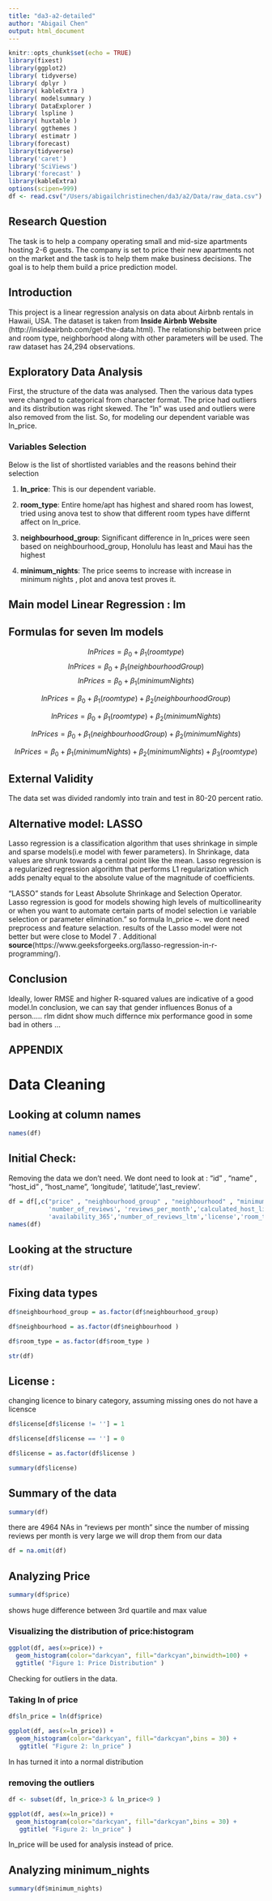 ```yaml
---
title: "da3-a2-detailed"
author: "Abigail Chen"
output: html_document
---
```


```r
knitr::opts_chunk$set(echo = TRUE)
library(fixest)
library(ggplot2)
library( tidyverse)
library( dplyr )
library( kableExtra )
library( modelsummary )
library( DataExplorer )
library( lspline )
library( huxtable )
library( ggthemes )
library( estimatr )
library(forecast)
library(tidyverse)
library('caret')
library('SciViews')
library('forecast' )
library(kableExtra)
options(scipen=999)
df <- read.csv("/Users/abigailchristinechen/da3/a2/Data/raw_data.csv")
```

## Research Question

The task is to help a company operating small and mid-size apartments hosting 2-6 guests. The company is set to price their new apartments not on the market and the task is to help them make business decisions. The goal is to help them build a price prediction model.

## Introduction
  
This project is a linear regression analysis on data about Airbnb rentals in Hawaii, USA.  The dataset is taken from **Inside Airbnb Website** (http://insideairbnb.com/get-the-data.html). The relationship between price and room type, neighborhood along with other parameters will be used.  The raw dataset has 24,294 observations.


## Exploratory Data Analysis

First, the structure of the data was analysed.  Then the various data types were changed to categorical from character format. The price had outliers and its distribution was right skewed. The "ln" was used and outliers were also removed from the list.  So, for modeling our dependent variable was ln_price.

### Variables Selection
Below is the list of shortlisted variables and the reasons behind their selection

1. **ln_price**:  This is our dependent variable.  

2. **room_type**: Entire home/apt has highest and shared room has lowest, tried using anova test to show that different room types have differnt affect on ln_price.

3. **neighbourhood_group**: Significant difference in ln_prices were seen based on neighbourhood_group, Honolulu has least and Maui has the highest  

4. **minimum_nights**: The price seems to increase with increase in minimum nights , plot and anova test proves it. 


## Main model Linear Regression : lm

## Formulas for seven lm models

$$lnPrices=\beta_0+\beta_1(roomtype) $$
$$lnPrices=\beta_0+\beta_1(neighbourhoodGroup) $$
$$lnPrices=\beta_0+\beta_1(minimumNights) $$



$$lnPrices=\beta_0+\beta_1(roomtype)+\beta_2(neighbourhoodGroup) $$

$$lnPrices=\beta_0+\beta_1(roomtype)+\beta_2(minimumNights) $$

$$lnPrices=\beta_0+\beta_1(neighbourhoodGroup)+\beta_2(minimumNights) $$


$$lnPrices=\beta_0+\beta_1(minimumNights)+\beta_2(minimumNights)+\beta_3(roomtype) $$


## External Validity

The data set was divided randomly into train and test in 80-20 percent ratio. 


## Alternative model: LASSO

Lasso regression is a classification algorithm that uses shrinkage in simple and sparse models(i.e model with fewer parameters). In Shrinkage, data values are shrunk towards a central point like the mean. Lasso regression is a regularized regression algorithm that performs L1 regularization which adds penalty equal to the absolute value of the magnitude of coefficients.

“LASSO” stands for Least Absolute Shrinkage and Selection Operator. Lasso regression is good for models showing high levels of multicollinearity or when you want to automate certain parts of model selection i.e variable selection or parameter elimination."
so formula ln_price ~. we dont need preprocess and feature selaction. results of the Lasso model were not better but were close to Model 7 .  Additional **source**(https://www.geeksforgeeks.org/lasso-regression-in-r-programming/).



## Conclusion

 Ideally, lower RMSE and higher R-squared values are indicative of a good model.In conclusion, we can say that gender influences Bonus of a person..... rlm didnt show much differnce mix performance good in some bad in others ... 


## **APPENDIX**

# Data Cleaning

## Looking at column names 

```r
names(df)
```


## Initial Check:  

Removing the data we don't need. We dont need to look at : "id" , "name" , "host_id" , "host_name", 'longitude', 'latitude','last_review'.

```r
df = df[,c("price" , "neighbourhood_group" , "neighbourhood" , "minimum_nights",
           'number_of_reviews', 'reviews_per_month','calculated_host_listings_count',
           'availability_365','number_of_reviews_ltm','license','room_type')]
names(df)
```


## Looking at the structure 

```r
str(df)
```


## Fixing data types

```r

df$neighbourhood_group = as.factor(df$neighbourhood_group)

df$neighbourhood = as.factor(df$neighbourhood )

df$room_type = as.factor(df$room_type )

str(df)

```


## License :
changing licence to binary category, assuming missing ones do not have a licensce

```r

df$license[df$license != ''] = 1

df$license[df$license == ''] = 0

df$license = as.factor(df$license )

summary(df$license)

```


## Summary of the data

```r
summary(df)
```


there are 4964 NAs in "reviews per month" since the number of missing reviews per month is very large we will drop them from our data



```r
df = na.omit(df)
```

## Analyzing Price 

```r
summary(df$price)

```

shows huge difference between 3rd quartile and max value

### Visualizing the distribution of price:histogram

```r
ggplot(df, aes(x=price)) + 
  geom_histogram(color="darkcyan", fill="darkcyan",binwidth=100) +
  ggtitle( "Figure 1: Price Distribution" )

```

Checking for outliers in the data.


### Taking ln of price 

```r

df$ln_price = ln(df$price)

ggplot(df, aes(x=ln_price)) + 
  geom_histogram(color="darkcyan", fill="darkcyan",bins = 30) +
   ggtitle( "Figure 2: ln_price" )
```

ln has turned it into a normal distribution

### removing the outliers
```r

df <- subset(df, ln_price>3 & ln_price<9 )

ggplot(df, aes(x=ln_price)) + 
  geom_histogram(color="darkcyan", fill="darkcyan",bins = 30) +
   ggtitle( "Figure 2: ln_price" )

```

ln_price will be used for analysis instead of price. 

## Analyzing minimum_nights 

```r

summary(df$minimum_nights)

```
